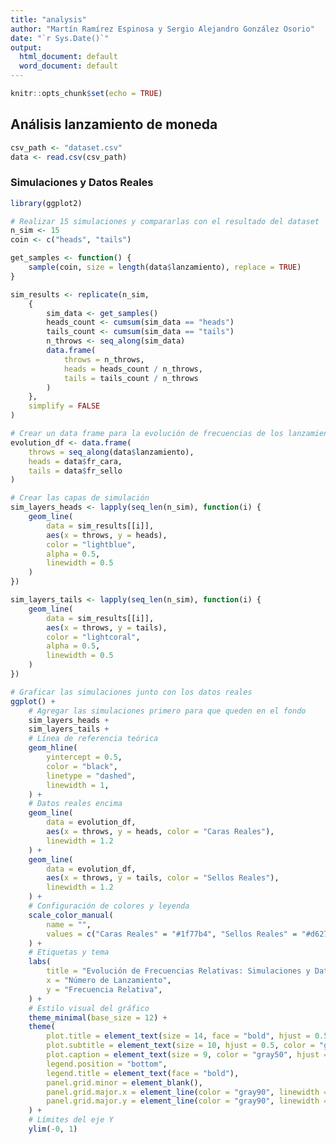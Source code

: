 ```yaml
---
title: "analysis"
author: "Martín Ramírez Espinosa y Sergio Alejandro González Osorio"
date: "`r Sys.Date()`"
output:
  html_document: default
  word_document: default
---
```


```r
knitr::opts_chunk$set(echo = TRUE)
```

## Análisis lanzamiento de moneda
```r
csv_path <- "dataset.csv"
data <- read.csv(csv_path)
```

### Simulaciones y Datos Reales
```r
library(ggplot2)

# Realizar 15 simulaciones y compararlas con el resultado del dataset
n_sim <- 15
coin <- c("heads", "tails")

get_samples <- function() {
    sample(coin, size = length(data$lanzamiento), replace = TRUE)
}

sim_results <- replicate(n_sim,
    {
        sim_data <- get_samples()
        heads_count <- cumsum(sim_data == "heads")
        tails_count <- cumsum(sim_data == "tails")
        n_throws <- seq_along(sim_data)
        data.frame(
            throws = n_throws,
            heads = heads_count / n_throws,
            tails = tails_count / n_throws
        )
    },
    simplify = FALSE
)

# Crear un data frame para la evolución de frecuencias de los lanzamientos reales
evolution_df <- data.frame(
    throws = seq_along(data$lanzamiento),
    heads = data$fr_cara,
    tails = data$fr_sello
)

# Crear las capas de simulación
sim_layers_heads <- lapply(seq_len(n_sim), function(i) {
    geom_line(
        data = sim_results[[i]],
        aes(x = throws, y = heads),
        color = "lightblue",
        alpha = 0.5,
        linewidth = 0.5
    )
})

sim_layers_tails <- lapply(seq_len(n_sim), function(i) {
    geom_line(
        data = sim_results[[i]],
        aes(x = throws, y = tails),
        color = "lightcoral",
        alpha = 0.5,
        linewidth = 0.5
    )
})

# Graficar las simulaciones junto con los datos reales
ggplot() +
    # Agregar las simulaciones primero para que queden en el fondo
    sim_layers_heads +
    sim_layers_tails +
    # Línea de referencia teórica
    geom_hline(
        yintercept = 0.5,
        color = "black",
        linetype = "dashed",
        linewidth = 1,
    ) +
    # Datos reales encima
    geom_line(
        data = evolution_df,
        aes(x = throws, y = heads, color = "Caras Reales"),
        linewidth = 1.2
    ) +
    geom_line(
        data = evolution_df,
        aes(x = throws, y = tails, color = "Sellos Reales"),
        linewidth = 1.2
    ) +
    # Configuración de colores y leyenda
    scale_color_manual(
        name = "",
        values = c("Caras Reales" = "#1f77b4", "Sellos Reales" = "#d62728")
    ) +
    # Etiquetas y tema
    labs(
        title = "Evolución de Frecuencias Relativas: Simulaciones y Datos Reales",
        x = "Número de Lanzamiento",
        y = "Frecuencia Relativa",
    ) +
    # Estilo visual del gráfico
    theme_minimal(base_size = 12) +
    theme(
        plot.title = element_text(size = 14, face = "bold", hjust = 0.5, margin = margin(b = 10)),
        plot.subtitle = element_text(size = 10, hjust = 0.5, color = "gray40", margin = margin(b = 15)),
        plot.caption = element_text(size = 9, color = "gray50", hjust = 0),
        legend.position = "bottom",
        legend.title = element_text(face = "bold"),
        panel.grid.minor = element_blank(),
        panel.grid.major.x = element_line(color = "gray90", linewidth = 0.3),
        panel.grid.major.y = element_line(color = "gray90", linewidth = 0.3)
    ) +
    # Límites del eje Y
    ylim(-0, 1)
```
